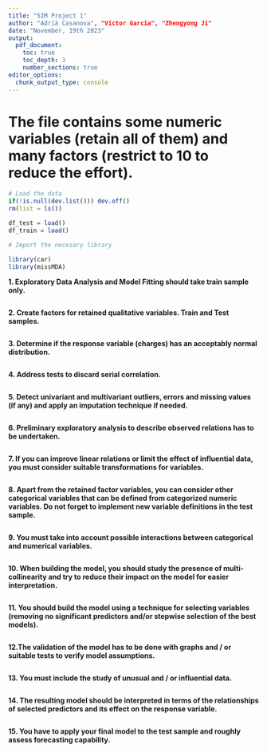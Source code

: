 ```yaml
---
title: "SIM Project 1"
author: "Adrià Casanova", "Víctor Garcia", "Zhengyong Ji"
date: "November, 19th 2023"
output: 
  pdf_document: 
    toc: true
    toc_depth: 3
    number_sections: true
editor_options: 
  chunk_output_type: console
---
```


# The file contains some numeric variables (retain all of them) and many factors (restrict to 10 to reduce the effort).


```r
# Load the data
if(!is.null(dev.list())) dev.off()
rm(list = ls())

df_test = load()
df_train = load()
```


```r
# Import the necesary library

library(car)
library(missMDA)
```


**1. Exploratory Data Analysis and Model Fitting should take train sample only.**

```r



```


**2. Create factors for retained qualitative variables. Train and Test samples.**

```r

```


**3. Determine if the response variable (charges) has an acceptably normal distribution.**

```r

```


**4. Address tests to discard serial correlation.**

```r

```


**5. Detect univariant and multivariant outliers, errors and missing values (if any) and apply an imputation technique if needed.**

```r

```


**6. Preliminary exploratory analysis to describe observed relations has to be undertaken.**

```r

```


**7. If you can improve linear relations or limit the effect of influential data, you must consider suitable transformations for variables.**

```r

```


**8. Apart from the retained factor variables, you can consider other categorical variables that can be defined from categorized numeric variables. Do not forget to implement new variable definitions in the test sample.**

```r

```


**9. You must take into account possible interactions between categorical and numerical variables.**

```r

```


**10. When building the model, you should study the presence of multi-collinearity and try to reduce their impact on the model for easier interpretation. **

```r

```


**11. You should build the model using a technique for selecting variables (removing no significant predictors and/or stepwise selection of the best models).**

```r

```


**12.The validation of the model has to be done with graphs and / or suitable tests to verify model assumptions.**

```r

```


**13. You must include the study of unusual and / or influential data. **

```r

```


**14. The resulting model should be interpreted in terms of the relationships of selected predictors and its effect on the response variable. **

```r

```


**15. You have to apply your final model to the test sample and roughly assess forecasting capability.**

```r

```


